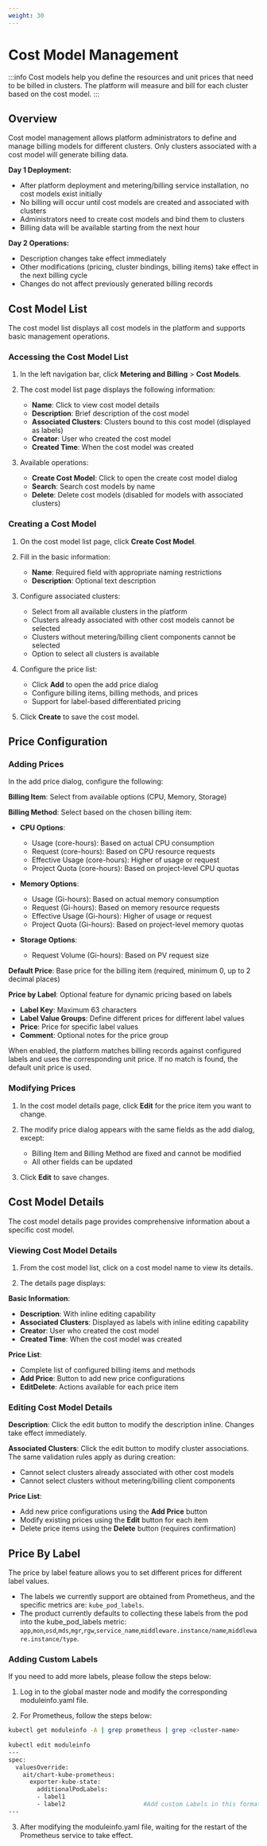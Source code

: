 ```yaml
---
weight: 30
---
```


# Cost Model Management

:::info
Cost models help you define the resources and unit prices that need to be billed in clusters. The platform will measure and bill for each cluster based on the cost model.
:::

## Overview

Cost model management allows platform administrators to define and manage billing models for different clusters. Only clusters associated with a cost model will generate billing data.

**Day 1 Deployment:**
- After platform deployment and metering/billing service installation, no cost models exist initially
- No billing will occur until cost models are created and associated with clusters
- Administrators need to create cost models and bind them to clusters
- Billing data will be available starting from the next hour

**Day 2 Operations:**
- Description changes take effect immediately
- Other modifications (pricing, cluster bindings, billing items) take effect in the next billing cycle
- Changes do not affect previously generated billing records

## Cost Model List

The cost model list displays all cost models in the platform and supports basic management operations.

### Accessing the Cost Model List

1. In the left navigation bar, click **Metering and Billing** > **Cost Models**.

2. The cost model list page displays the following information:
   - **Name**: Click to view cost model details
   - **Description**: Brief description of the cost model
   - **Associated Clusters**: Clusters bound to this cost model (displayed as labels)
   - **Creator**: User who created the cost model
   - **Created Time**: When the cost model was created

3. Available operations:
   - **Create Cost Model**: Click to open the create cost model dialog
   - **Search**: Search cost models by name
   - **Delete**: Delete cost models (disabled for models with associated clusters)

### Creating a Cost Model

1. On the cost model list page, click **Create Cost Model**.

2. Fill in the basic information:
   - **Name**: Required field with appropriate naming restrictions
   - **Description**: Optional text description

3. Configure associated clusters:
   - Select from all available clusters in the platform
   - Clusters already associated with other cost models cannot be selected
   - Clusters without metering/billing client components cannot be selected
   - Option to select all clusters is available

4. Configure the price list:
   - Click **Add** to open the add price dialog
   - Configure billing items, billing methods, and prices
   - Support for label-based differentiated pricing

5. Click **Create** to save the cost model.

## Price Configuration

### Adding Prices

In the add price dialog, configure the following:

**Billing Item**: Select from available options (CPU, Memory, Storage)

**Billing Method**: Select based on the chosen billing item:
- **CPU Options**:
  - Usage (core-hours): Based on actual CPU consumption
  - Request (core-hours): Based on CPU resource requests  
  - Effective Usage (core-hours): Higher of usage or request
  - Project Quota (core-hours): Based on project-level CPU quotas

- **Memory Options**:
  - Usage (Gi-hours): Based on actual memory consumption
  - Request (Gi-hours): Based on memory resource requests
  - Effective Usage (Gi-hours): Higher of usage or request  
  - Project Quota (Gi-hours): Based on project-level memory quotas

- **Storage Options**:
  - Request Volume (Gi-hours): Based on PV request size

**Default Price**: Base price for the billing item (required, minimum 0, up to 2 decimal places)

**Price by Label**: Optional feature for dynamic pricing based on labels
- **Label Key**: Maximum 63 characters
- **Label Value Groups**: Define different prices for different label values
- **Price**: Price for specific label values
- **Comment**: Optional notes for the price group

When enabled, the platform matches billing records against configured labels and uses the corresponding unit price. If no match is found, the default unit price is used.

### Modifying Prices

1. In the cost model details page, click **Edit** for the price item you want to change.

2. The modify price dialog appears with the same fields as the add dialog, except:
   - Billing Item and Billing Method are fixed and cannot be modified
   - All other fields can be updated

3. Click **Edit** to save changes.

## Cost Model Details

The cost model details page provides comprehensive information about a specific cost model.

### Viewing Cost Model Details

1. From the cost model list, click on a cost model name to view its details.

2. The details page displays:

**Basic Information**:
- **Description**: With inline editing capability
- **Associated Clusters**: Displayed as labels with inline editing capability  
- **Creator**: User who created the cost model
- **Created Time**: When the cost model was created

**Price List**:
- Complete list of configured billing items and methods
- **Add Price**: Button to add new price configurations
- **EditDelete**: Actions available for each price item

### Editing Cost Model Details

**Description**: Click the edit button to modify the description inline. Changes take effect immediately.

**Associated Clusters**: Click the edit button to modify cluster associations. The same validation rules apply as during creation:
- Cannot select clusters already associated with other cost models
- Cannot select clusters without metering/billing client components

**Price List**: 
- Add new price configurations using the **Add Price** button
- Modify existing prices using the **Edit** button for each item
- Delete price items using the **Delete** button (requires confirmation)

## Price By Label

The price by label feature allows you to set different prices for different label values.

- The labels we currently support are obtained from Prometheus, and the specific metrics are: `kube_pod_labels`.
- The product currently defaults to collecting these labels from the pod into the kube_pod_labels metric: `app`,`mon`,`osd`,`mds`,`mgr`,`rgw`,`service_name`,`middleware.instance/name`,`middleware.instance/type`.

### Adding Custom Labels

If you need to add more labels, please follow the steps below:

1. Log in to the global master node and modify the corresponding moduleinfo.yaml file.

2. For Prometheus, follow the steps below:

```bash
kubectl get moduleinfo -A | grep prometheus | grep <cluster-name>
 
kubectl edit moduleinfo
---
spec:
  valuesOverride:
    ait/chart-kube-prometheus:
      exporter-kube-state:
        additionalPodLabels:
        - label1
        - label2                      #Add custom Labels in this format
---
```

3. After modifying the moduleinfo.yaml file, waiting for the restart of the Prometheus service to take effect.